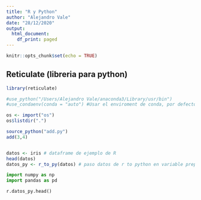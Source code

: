```yaml
---
title: "R y Python"
author: "Alejandro Vale"
date: "28/12/2020"
output:
  html_document:
    df_print: paged
---
```


```r
knitr::opts_chunk$set(echo = TRUE)
```

## Reticulate (libreria para python)
```r

library(reticulate)

#use_python("/Users/Alejandro Vale/anaconda3/Library/usr/bin")
#use_condaenv(conda = "auto") #Usar el enviroment de conda, por defecto crea el conda enviroment r-reticulate al instalar el packages de R

os <- import("os")
os$listdir(".")

```

```r
source_python("add.py")
add(3,4)


datos <- iris # dataframe de ejemplo de R
head(datos)
datos_py <- r_to_py(datos) # paso datos de r to python en variable preparada para python por lo que devuelve la funcion r_to_py

```

```python

import numpy as np
import pandas as pd

r.datos_py.head()

```


